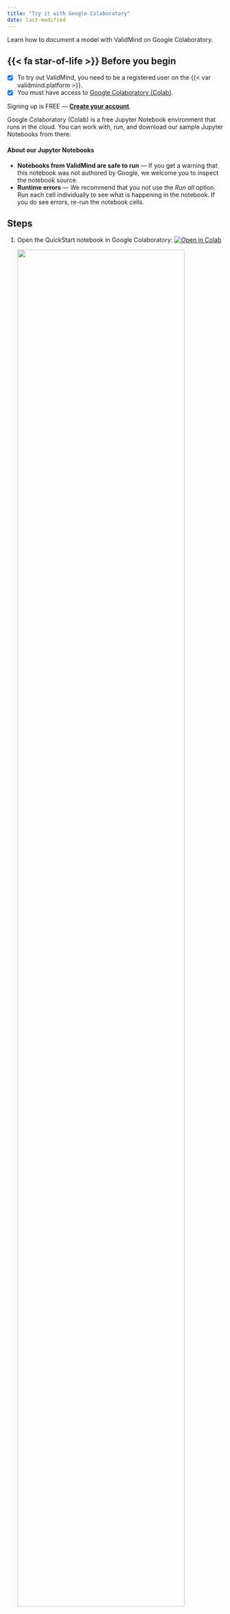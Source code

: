 ```yaml
---
title: "Try it with Google Colaboratory"
date: last-modified
---
```


Learn how to document a model with ValidMind on Google Colaboratory.

::: {.prereq}

## {{< fa star-of-life >}} Before you begin

- [x] To try out ValidMind, you need to be a registered user on the {{< var validmind.platform >}}.
- [x] You must have access to [Google Colaboratory (Colab)](https://colab.research.google.com/). 

::: {.callout title="Need an account for ValidMind?"} 
Signing up is FREE — **[Create your account]({{< var url.us1 >}})**.
:::

Google Colaboratory (Colab) is a free Jupyter Notebook environment that runs in the cloud. You can work with, run, and download our sample Jupyter Notebooks from there.

#### About our Jupyter Notebooks
- **Notebooks from ValidMind are safe to run** — If you get a warning that this notebook was not authored by Google, we welcome you to inspect the notebook source.
- **Runtime errors** — We recommend that you not use the *Run all* option. Run each cell individually to see what is happening in the notebook. If you do see errors, re-run the notebook cells.

:::

## Steps

1. Open the QuickStart notebook in Google Colaboratory: [![Open in Colab](https://colab.research.google.com/assets/colab-badge.svg){fig-alt="Open in Colab"}](https://colab.research.google.com/drive/1NLtjCFUZV2I_ttGUkiAL9uwGZK_SGUlw?usp=share_link)

   ![](google-colab.png){width=90% fig-alt="The QuickStart notebook opened in Google Colab"}

2. Click **File** > **Save a copy in Drive** to make a copy of the QuickStart notebook so that you can modify it later.

Alternatively, you can download the notebook source and work with it in your own developer environment.

<!---
## Troubleshooting

[Include any common issues or errors that may arise during the task and how to resolve them.]
--->

## What's next

Continue with [Explore sample model documentation](/get-started/platform/explore-sample-model-documentation.qmd) to learn more about using the {{< var validmind.product >}} hands-on.

